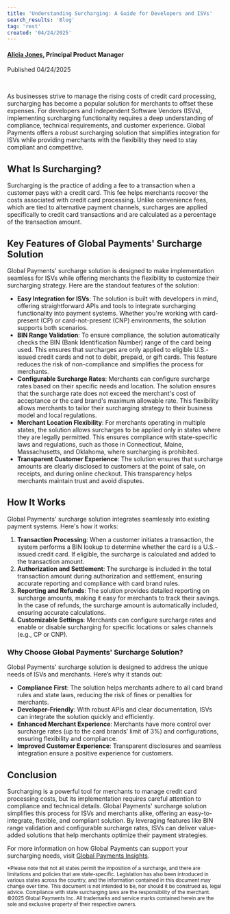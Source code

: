 ```yaml
---
title: 'Understanding Surcharging: A Guide for Developers and ISVs'
search_results: 'Blog'
tag: 'rest'
created: '04/24/2025'
---
```

#### [Alicia Jones](http://www.linkedin.com/in/alicia-spalding), Principal Product Manager

Published 04/24/2025

<br />

As businesses strive to manage the rising costs of credit card processing, surcharging has become a popular solution for merchants to offset these expenses. For developers and Independent Software Vendors (ISVs), implementing surcharging functionality requires a deep understanding of compliance, technical requirements, and customer experience. Global Payments offers a robust surcharging solution that simplifies integration for ISVs while providing merchants with the flexibility they need to stay compliant and competitive.

## What Is Surcharging?

Surcharging is the practice of adding a fee to a transaction when a customer pays with a credit card. This fee helps merchants recover the costs associated with credit card processing. Unlike convenience fees, which are tied to alternative payment channels, surcharges are applied specifically to credit card transactions and are calculated as a percentage of the transaction amount.

## Key Features of Global Payments' Surcharge Solution

Global Payments' surcharge solution is designed to make implementation seamless for ISVs while offering merchants the flexibility to customize their surcharging strategy. Here are the standout features of the solution:

* **Easy Integration for ISVs**: The solution is built with developers in mind, offering straightforward APIs and tools to integrate surcharging functionality into payment systems. Whether you're working with card-present (CP) or card-not-present (CNP) environments, the solution supports both scenarios.
* **BIN Range Validation**: To ensure compliance, the solution automatically checks the BIN (Bank Identification Number) range of the card being used. This ensures that surcharges are only applied to eligible U.S.-issued credit cards and not to debit, prepaid, or gift cards. This feature reduces the risk of non-compliance and simplifies the process for merchants.
* **Configurable Surcharge Rates**: Merchants can configure surcharge rates based on their specific needs and location. The solution ensures that the surcharge rate does not exceed the merchant's cost of acceptance or the card brand's maximum allowable rate. This flexibility allows merchants to tailor their surcharging strategy to their business model and local regulations.
* **Merchant Location Flexibility**: For merchants operating in multiple states, the solution allows surcharges to be applied only in states where they are legally permitted. This ensures compliance with state-specific laws and regulations, such as those in Connecticut, Maine, Massachusetts, and Oklahoma, where surcharging is prohibited.
* **Transparent Customer Experience**: The solution ensures that surcharge amounts are clearly disclosed to customers at the point of sale, on receipts, and during online checkout. This transparency helps merchants maintain trust and avoid disputes.

## How It Works

Global Payments' surcharge solution integrates seamlessly into existing payment systems. Here's how it works:

1) **Transaction Processing**: When a customer initiates a transaction, the system performs a BIN lookup to determine whether the card is a U.S.-issued credit card. If eligible, the surcharge is calculated and added to the transaction amount.
2) **Authorization and Settlement**: The surcharge is included in the total transaction amount during authorization and settlement, ensuring accurate reporting and compliance with card brand rules.
3) **Reporting and Refunds**: The solution provides detailed reporting on surcharge amounts, making it easy for merchants to track their savings. In the case of refunds, the surcharge amount is automatically included, ensuring accurate calculations.
4) **Customizable Settings**: Merchants can configure surcharge rates and enable or disable surcharging for specific locations or sales channels (e.g., CP or CNP).

### Why Choose Global Payments' Surcharge Solution?

Global Payments' surcharge solution is designed to address the unique needs of ISVs and merchants. Here’s why it stands out:

* **Compliance First**: The solution helps merchants adhere to all card brand rules and state laws, reducing the risk of fines or penalties for merchants.
* **Developer-Friendly**: With robust APIs and clear documentation, ISVs can integrate the solution quickly and efficiently.
* **Enhanced Merchant Experience**: Merchants have more control over surcharge rates (up to the card brands’ limit of 3%) and configurations, ensuring flexibility and compliance.
* **Improved Customer Experience**: Transparent disclosures and seamless integration ensure a positive experience for customers.

## Conclusion

Surcharging is a powerful tool for merchants to manage credit card processing costs, but its implementation requires careful attention to compliance and technical details. Global Payments' surcharge solution simplifies this process for ISVs and merchants alike, offering an easy-to-integrate, flexible, and compliant solution. By leveraging features like BIN range validation and configurable surcharge rates, ISVs can deliver value-added solutions that help merchants optimize their payment strategies.

For more information on how Global Payments can support your surcharging needs, visit [Global Payments Insights](https://www.globalpayments.com/insights).

<sub>*Please note that not all states permit the imposition of a surcharge, and there are limitations and policies that are state-specific. Legislation has also been introduced in various states across the country, and the information contained in this document may change over time. This document is not intended to be, nor should it be construed as, legal advice. Compliance with state surcharging laws are the responsibility of the merchant. ©2025 Global Payments Inc. All trademarks and service marks contained herein are the sole and exclusive property of their respective owners.</sub>
